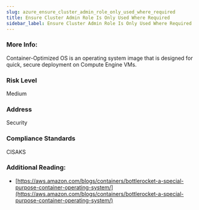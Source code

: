 ```yaml
---
slug: azure_ensure_cluster_admin_role_only_used_where_required
title: Ensure Cluster Admin Role Is Only Used Where Required
sidebar_label: Ensure Cluster Admin Role Is Only Used Where Required
---
```


### More Info:

Container-Optimized OS is an operating system image that is designed for quick, secure deployment on Compute Engine VMs.

### Risk Level

Medium

### Address

Security

### Compliance Standards

CISAKS

### Additional Reading:

- [https://aws.amazon.com/blogs/containers/bottlerocket-a-special-purpose-container-operating-system/](https://aws.amazon.com/blogs/containers/bottlerocket-a-special-purpose-container-operating-system/) 

